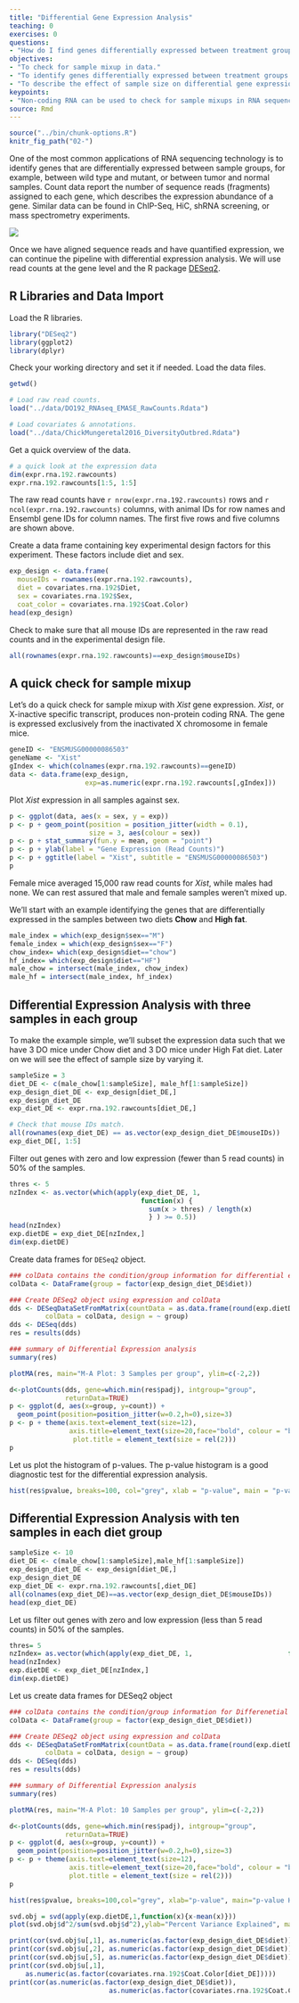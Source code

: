 ```yaml
---
title: "Differential Gene Expression Analysis"
teaching: 0
exercises: 0
questions:
- "How do I find genes differentially expressed between treatment groups?"
objectives:
- "To check for sample mixup in data."
- "To identify genes differentially expressed between treatment groups."
- "To describe the effect of sample size on differential gene expression analysis."
keypoints:
- "Non-coding RNA can be used to check for sample mixups in RNA sequencing data."
source: Rmd
---
```


```r
source("../bin/chunk-options.R")
knitr_fig_path("02-")
```

One of the most common applications of RNA sequencing technology is to identify genes that are differentially expressed between sample groups, for example, between wild type and mutant, or between tumor and normal samples. Count data report the number of sequence reads (fragments) assigned to each gene, which describes the expression abundance of a gene. Similar data can be found in ChIP-Seq, HiC, shRNA screening, or mass spectrometry experiments.

![](../fig/RNAseq-workflow.png)

Once we have aligned sequence reads and have quantified expression, we can continue the pipeline with differential expression analysis. We will use read counts at the gene level and the R package [DESeq2](http://bioconductor.org/packages/release/bioc/html/DESeq2.html). 

R Libraries and Data Import
------------------------------------
Load the R libraries.

```r
library("DESeq2")
library(ggplot2)
library(dplyr)
```

Check your working directory and set it if needed.
Load the data files.

```r
getwd()

# Load raw read counts.
load("../data/DO192_RNAseq_EMASE_RawCounts.Rdata")

# Load covariates & annotations.
load("../data/ChickMungeretal2016_DiversityOutbred.Rdata")
```

Get a quick overview of the data.

```r
# a quick look at the expression data
dim(expr.rna.192.rawcounts)
expr.rna.192.rawcounts[1:5, 1:5]
```

The raw read counts have `r nrow(expr.rna.192.rawcounts)` rows and `r ncol(expr.rna.192.rawcounts)` columns, with animal IDs for row names and Ensembl gene IDs for column names. The first five rows and five columns are shown above.

Create a data frame containing key experimental design factors for this experiment. These factors include diet and sex.

```r
exp_design <- data.frame(
  mouseIDs = rownames(expr.rna.192.rawcounts),
  diet = covariates.rna.192$Diet,
  sex = covariates.rna.192$Sex,
  coat_color = covariates.rna.192$Coat.Color)
head(exp_design)
```

Check to make sure that all mouse IDs are represented in the raw read counts and in the experimental design file.  

```r
all(rownames(expr.rna.192.rawcounts)==exp_design$mouseIDs)
```

A quick check for sample mixup
------------------------------
Let's do a quick check for sample mixup with *Xist* gene expression. *Xist*, or X-inactive specific transcript, produces non-protein coding RNA. The gene is expressed exclusively from the inactivated X chromosome in female mice.  

```r
geneID <- "ENSMUSG00000086503"
geneName <- "Xist"
gIndex <- which(colnames(expr.rna.192.rawcounts)==geneID)
data <- data.frame(exp_design,
                   exp=as.numeric(expr.rna.192.rawcounts[,gIndex]))
```


Plot *Xist* expression in all samples against sex.   

```r
p <- ggplot(data, aes(x = sex, y = exp)) 
p <- p + geom_point(position = position_jitter(width = 0.1), 
                    size = 3, aes(colour = sex))
p <- p + stat_summary(fun.y = mean, geom = "point")
p <- p + ylab(label = "Gene Expression (Read Counts)")
p <- p + ggtitle(label = "Xist", subtitle = "ENSMUSG00000086503")
p
```

Female mice averaged 15,000 raw read counts for *Xist*, while males had none. We can rest assured that male and female samples weren't mixed up.

We'll start with an example identifying the genes that are differentially expressed in the samples between two diets **Chow** and **High fat**.

```r
male_index = which(exp_design$sex=="M")
female_index = which(exp_design$sex=="F")
chow_index= which(exp_design$diet=="chow")
hf_index= which(exp_design$diet=="HF")
male_chow = intersect(male_index, chow_index)
male_hf = intersect(male_index, hf_index)
```

Differential Expression Analysis with **three** samples in each group
------------------------------------------------------------------
To make the example simple, we'll subset the expression data such that we have 3 DO mice under Chow diet and 3 DO mice under High Fat diet. 
Later on we will see the effect of sample size by varying it.  

```r
sampleSize = 3
diet_DE <- c(male_chow[1:sampleSize], male_hf[1:sampleSize])
exp_design_diet_DE <- exp_design[diet_DE,]
exp_design_diet_DE
exp_diet_DE <- expr.rna.192.rawcounts[diet_DE,]

# Check that mouse IDs match.   
all(rownames(exp_diet_DE) == as.vector(exp_design_diet_DE$mouseIDs))
exp_diet_DE[, 1:5]
```

Filter out genes with zero and low expression (fewer than 5 read counts) in 50% of the samples.

```r
thres <- 5
nzIndex <- as.vector(which(apply(exp_diet_DE, 1,
                                 function(x) { 
                                   sum(x > thres) / length(x) 
                                   } ) >= 0.5))
head(nzIndex)
exp.dietDE = exp_diet_DE[nzIndex,]
dim(exp.dietDE)
```

Create data frames for `DESeq2` object.  

```r
### colData contains the condition/group information for differential expression analysis
colData <- DataFrame(group = factor(exp_design_diet_DE$diet))
```

```r
### Create DESeq2 object using expression and colData
dds <- DESeqDataSetFromMatrix(countData = as.data.frame(round(exp.dietDE)),
         colData = colData, design = ~ group)
dds <- DESeq(dds)
res = results(dds)
```

```r
### summary of Differential Expression analysis
summary(res)
```

```r
plotMA(res, main="M-A Plot: 3 Samples per group", ylim=c(-2,2))
```

```r
d<-plotCounts(dds, gene=which.min(res$padj), intgroup="group",
              returnData=TRUE)
p <- ggplot(d, aes(x=group, y=count)) +
  geom_point(position=position_jitter(w=0.2,h=0),size=3)
p <- p + theme(axis.text=element_text(size=12),
               axis.title=element_text(size=20,face="bold", colour = "blue"),
                plot.title = element_text(size = rel(2)))
p
```

Let us plot the histogram of p-values. The p-value histogram is a good diagnostic test for the differential expression analysis.

```r
hist(res$pvalue, breaks=100, col="grey", xlab = "p-value", main = "p-value histogram: 3 Samples per group")
```

Differential Expression Analysis with **ten** samples in each diet group
------------------------------------------------------------------

```r
sampleSize <- 10
diet_DE <- c(male_chow[1:sampleSize],male_hf[1:sampleSize])
exp_design_diet_DE <- exp_design[diet_DE,]
exp_design_diet_DE
exp_diet_DE <- expr.rna.192.rawcounts[,diet_DE]
all(colnames(exp_diet_DE)==as.vector(exp_design_diet_DE$mouseIDs))
head(exp_diet_DE)
```

Let us filter out genes with zero and low expression (less than 5 read counts) in 50% of the samples.

```r
thres= 5
nzIndex= as.vector(which(apply(exp_diet_DE, 1,                        function(x) { sum(x>thres) / length(x) }) >= 0.5))
head(nzIndex)
exp.dietDE <- exp_diet_DE[nzIndex,]
dim(exp.dietDE)
```

Let us create data frames for DESeq2 object

```r
### colData contains the condition/group information for Differenetial expression analysis
colData <- DataFrame(group = factor(exp_design_diet_DE$diet))
```
```r
### Create DESeq2 object using expression and colData
dds <- DESeqDataSetFromMatrix(countData = as.data.frame(round(exp.dietDE)),
         colData = colData, design = ~ group)
dds <- DESeq(dds)
res = results(dds)
```
```r
### summary of Differential Expression analysis
summary(res)
```
```r
plotMA(res, main="M-A Plot: 10 Samples per group", ylim=c(-2,2))
```
```r
d<-plotCounts(dds, gene=which.min(res$padj), intgroup="group",
              returnData=TRUE)
p <- ggplot(d, aes(x=group, y=count)) +
  geom_point(position=position_jitter(w=0.2,h=0),size=3)
p <- p + theme(axis.text=element_text(size=12),
               axis.title=element_text(size=20,face="bold", colour = "blue"),
               plot.title = element_text(size = rel(2)))
p
```
```r
hist(res$pvalue, breaks=100,col="grey", xlab="p-value", main="p-value Histogram: 10 Samples per group")
```

```r
svd.obj = svd(apply(exp.dietDE,1,function(x){x-mean(x)}))
plot(svd.obj$d^2/sum(svd.obj$d^2),ylab="Percent Variance Explained", main="PC of expression data")
```
```r
print(cor(svd.obj$u[,1], as.numeric(as.factor(exp_design_diet_DE$diet))))
print(cor(svd.obj$u[,2], as.numeric(as.factor(exp_design_diet_DE$diet))))
print(cor(svd.obj$u[,5], as.numeric(as.factor(exp_design_diet_DE$diet))))
print(cor(svd.obj$u[,1],
    as.numeric(as.factor(covariates.rna.192$Coat.Color[diet_DE]))))
print(cor(as.numeric(as.factor(exp_design_diet_DE$diet)),
                         as.numeric(as.factor(covariates.rna.192$Coat.Color[diet_DE]))))
```
